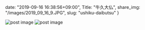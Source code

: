 date: "2019-09-16 16:38:56+09:00",
Title: "牛久大仏",
share_img: "/images/2019_09_16_9.JPG",
slug: "ushiku-daibutsu"
}

<img src="/images/2019_09_16_9.JPG" alt="post image" />
<img src="/images/2019_09_16_10.JPG" alt="post image" />